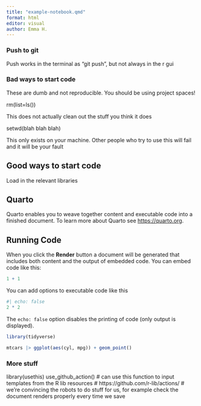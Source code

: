 ```yaml
---
title: "example-notebook.qmd"
format: html
editor: visual
author: Emma H.
---
```


### Push to git

Push works in the terminal as "git push", but not always in the r gui 

### Bad ways to start code

These are dumb and not reproducible. You should be using project spaces!

rm(list=ls()) 

This does not actually clean out the stuff you think it does 

setwd(blah blah blah)

This only exists on your machine. Other people who try to use this will fail and it will be your fault

## Good ways to start code

Load in the relevant libraries 

## Quarto

Quarto enables you to weave together content and executable code into a finished document. To learn more about Quarto see <https://quarto.org>.

## Running Code

When you click the **Render** button a document will be generated that includes both content and the output of embedded code. You can embed code like this:

```r
1 + 1
```

You can add options to executable code like this

```r
#| echo: false
2 * 2
```

The `echo: false` option disables the printing of code (only output is displayed).

```r
library(tidyverse)

mtcars |> ggplot(aes(cyl, mpg)) + geom_point()
```

### More stuff

library(usethis)
use_github_action()
# can use this function to input templates from the R lib resources 
# https://github.com/r-lib/actions/
# we're convincing the robots to do stuff for us, for example check the document renders properly every time we save 
